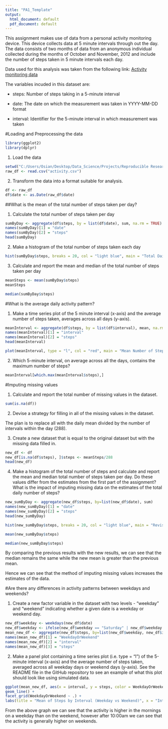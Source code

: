---
title: "PA1_Template"
output:
  html_document: default
  pdf_document: default
---

This assignment makes use of data from a personal activity monitoring device. This device collects data at 5 minute intervals through out the day. The data consists of two months of data from an anonymous individual collected during the months of October and November, 2012 and include the number of steps taken in 5 minute intervals each day.

Data used for this analysis was taken from the following link: [Activity monitoring data](https://d396qusza40orc.cloudfront.net/repdata%2Fdata%2Factivity.zip)

The variables incuded in this dataset are:

* steps: Number of steps taking in a 5-minute interval 

* date: The date on which the measurement was taken in YYYY-MM-DD format

* interval: Identifier for the 5-minute interval in which measurement was taken

#Loading and Preprocessing the data

```{r}
library(ggplot2)
library(dplyr)
```

1. Load the data

```{r}
setwd("C:/Users/Osian/Desktop/Data_Science/Projects/Reproducible Research/Week 2")
raw_df <- read.csv("activity.csv")
```

2. Transform the data into a format suitable for analysis.

```{r}
df <- raw_df
df$date <- as.Date(raw_df$date)
```

##What is the mean of the total number of steps taken per day?

1. Calculate the total number of steps taken per day
```{r}
sumByDay <- aggregate(df$steps, by = list(df$date), sum, na.rm = TRUE)
names(sumByDay)[1] = "date"
names(sumByDay)[2] = "steps"
head(sumByDay)
```

2. Make a histogram of the total number of steps taken each day

```{r, fig.height=6, fig.width=8}
hist(sumByDay$steps, breaks = 20, col = "light blue", main = "Total Daily Steps")
```

3. Calculate and report the mean and median of the total number of steps taken per day

```{r}
meanSteps <- mean(sumByDay$steps)
meanSteps
```

```{r}
median(sumByDay$steps)
```

#What is the average daily activity pattern?

1. Make a time series plot of the 5 minute interval (x-axis) and the average number of steps taken, averages across all days (y-axis).

```{r}
meanInterval <- aggregate(df$steps, by = list(df$interval), mean, na.rm = TRUE)
names(meanInterval)[1] = "interval"
names(meanInterval)[2] = "steps"
head(meanInterval)
```
```{r, fig.height=6, fig.width=6}
plot(meanInterval, type = "l", col = "red", main = "Mean Number of Steps in an Interval")
```

2. Which 5-minute interval, on average across all the days, contains the maximum number of steps?

```{r}
meanInterval[which.max(meanInterval$steps),]
```

#Imputing missing values

1. Calculate and report the total number of missing values in the dataset.

```{r}
sum(is.na(df))
```

2. Devise a strategy for filling in all of the missing values in the dataset.

The plan is to replace all with the daily mean divided by the number of intervals within the day (288). 

3. Create a new dataset that is equal to the original dataset but with the missing data filled in.

```{r}
new_df <- df
new_df[is.na(df$steps), ]$steps <- meanSteps/288
head(new_df)
```

4. Make a histogram of the total number of steps and calculate and report the mean and median total number of steps taken per day. Do these values differ from the estimates from the first part of the assignment? What is the impact of imputing missing data on the estimates of the total daily number of steps?

```{r}
new_sumByDay <- aggregate(new_df$steps, by=list(new_df$date), sum)
names(new_sumByDay)[1] = "date"
names(new_sumByDay)[2] = "steps"
head(new_sumByDay)
```

```{r, fig.height=6, fig.width=8}
hist(new_sumByDay$steps, breaks = 20, col = "light blue", main = "Revised Total Daily Steps")
```

```{r}
mean(new_sumByDay$steps)
```

```{r}
median(new_sumByDay$steps)
```

By comparing the previous results with the new results, we can see that the median remains the same while the new mean is greater than the previous mean.  

Hence we can see that the method of imputing missing values increases the estimates of the data.

#Are there any differences in activity patterns between weekdays and weekends?

1. Create a new factor variable in the dataset with two levels - "weekday" and "weekend" indicating whether a given date is a weekday or weekend day.

```{r}
new_df$weekday <- weekdays(new_df$date)
new_df$weekday <- ifelse(new_df$weekday == "Saturday" | new_df$weekday == "Sunday", "Weekend", "Weekday")
mean_new_df <- aggregate(new_df$steps, by=list(new_df$weekday, new_df$interval), mean)
names(mean_new_df)[1] = "WeekdayOrWeekend"
names(mean_new_df)[2] = "interval"
names(mean_new_df)[3] = "steps"
```

2. Make a panel plot containing a time series plot (i.e. type = "l") of the 5-minute interval (x-axis) and the average number of steps taken, averaged across all weekday days or weekend days (y-axis). See the README file in the GitHub repository to see an example of what this plot should look like using simulated data.

```{r, fig.height=6, fig.width=13}
ggplot(mean_new_df, aes(x = interval, y = steps, color = WeekdayOrWeekend)) +
geom_line() +
facet_grid(WeekdayOrWeekend ~ .) +
labs(title = "Mean of Steps by Interval (Weekday vs Weekend)", x = "Interval (per 5 minutes)", y = "Steps")
```

From the above graph we can see that the activity is higher in the mornings on a weekday than on the weekend, however after 10:00am we can see that the activity is generally higher on weekends.

